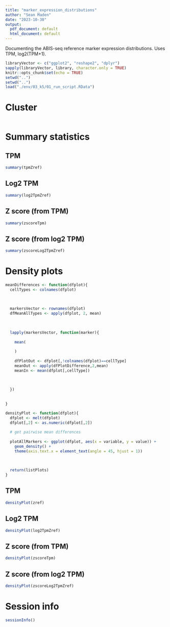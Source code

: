 ```yaml
---
title: "marker_expression_distributions"
author: "Sean Maden"
date: "2023-10-30"
output:
  pdf_document: default
  html_document: default
---
```


Documenting the ABIS-seq reference marker expression distributions. Uses TPM, 
log2(TPM+1).

```r
libraryVector <- c("ggplot2", "reshape2", "dplyr")
sapply(libraryVector, library, character.only = TRUE)
knitr::opts_chunk$set(echo = TRUE)
setwd("..")
setwd("..")
load("./env/03_k5/01_run_script.RData")
```

# Cluster

```r









```

# Summary statistics

## TPM

```r
summary(tpmZref)
```

## Log2 TPM

```r
summary(log2TpmZref)
```

## Z score (from TPM)

```r
summary(zscoreTpm)
```

## Z score (from log2 TPM)

```r
summary(zscoreLog2TpmZref)
```

# Density plots

```r
meanDifferences <- function(dfplot){
  cellTypes <- colnames(dfplot)
  
  
  
  markersVector <- rownames(dfplot)
  dfMeanAllTypes <- apply(dfplot, 2, mean)
  
  
  
  lapply(markersVector, function(marker){
    
    mean(
      
    )
    
    dfPlotOut <- dfplot[,!colnames(dfplot)==cellType]
    meanOut <- apply(dfPlotDifference,2,mean)
    meanIn <- mean(dfplot[,cellType])
    
    
    
  })
  
  
}

densityPlot <- function(dfplot){
  dfplot <- melt(dfplot)
  dfplot[,2] <- as.numeric(dfplot[,2])
  
  # get pairwise mean differences
  
  plotAllMarkers <- ggplot(dfplot, aes(x = variable, y = value)) + 
    geom_density() +
    theme(axis.text.x = element_text(angle = 45, hjust = 1))
  
  
  
  return(listPlots)
}
```

## TPM

```r
densityPlot(zref)
```

## Log2 TPM

```r
densityPlot(log2TpmZref)
```

## Z score (from TPM)

```r
densityPlot(zscoreTpm)
```

## Z score (from log2 TPM)

```r
densityPlot(zscoreLog2TpmZref)
```

# Session info

```r
sessionInfo()
```